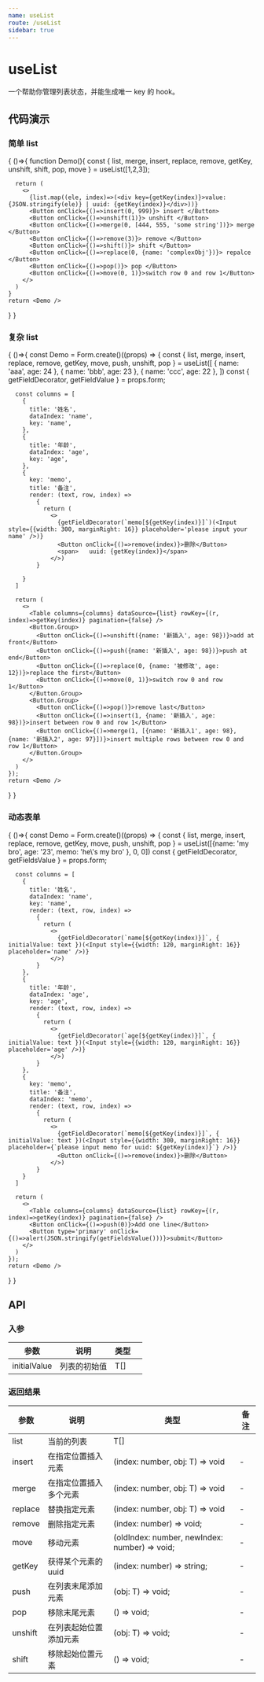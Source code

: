 ```yaml
---
name: useList
route: /useList
sidebar: true
---
```



# useList

一个帮助你管理列表状态，并能生成唯一 key 的 hook。

## 代码演示

### 简单 list

<Playground>
{
  ()=>{
    function Demo(){
      const { list, merge, insert, replace, remove, getKey, unshift, shift, pop, move } = useList([1,2,3]);

      return (
        <>
          {list.map((ele, index)=>(<div key={getKey(index)}>value: {JSON.stringify(ele)} | uuid: {getKey(index)}</div>))}
          <Button onClick={()=>insert(0, 999)}> insert </Button>
          <Button onClick={()=>unshift(1)}> unshift </Button>
          <Button onClick={()=>merge(0, [444, 555, 'some string'])}> merge </Button>
          <Button onClick={()=>remove(3)}> remove </Button>
          <Button onClick={()=>shift()}> shift </Button>
          <Button onClick={()=>replace(0, {name: 'complexObj'})}> repalce </Button>
          <Button onClick={()=>pop()}> pop </Button>
          <Button onClick={()=>move(0, 1)}>switch row 0 and row 1</Button>
        </>
      )
    }
    return <Demo />
  }
}
</Playground>

### 复杂 list

<Playground>
{
  ()=>{
    const Demo = Form.create()((props) => {
      const { list, merge, insert, replace, remove, getKey, move, push, unshift, pop } = useList([
        { name: 'aaa', age: 24 },
        { name: 'bbb', age: 23 },
        { name: 'ccc', age: 22 },
      ])
      const { getFieldDecorator, getFieldValue } = props.form;

      const columns = [
        {
          title: '姓名',
          dataIndex: 'name',
          key: 'name',
        },
        {
          title: '年龄',
          dataIndex: 'age',
          key: 'age',
        },
        {
          key: 'memo',
          title: '备注',
          render: (text, row, index) => 
            {
              return (
                <>
                  {getFieldDecorator(`memo[${getKey(index)}]`)(<Input style={{width: 300, marginRight: 16}} placeholder='please input your name' />)}
                  <Button onClick={()=>remove(index)}>删除</Button>
                  <span>   uuid: {getKey(index)}</span>
                </>)
            }
          
        }
      ]

      return (
        <>
          <Table columns={columns} dataSource={list} rowKey={(r, index)=>getKey(index)} pagination={false} />
          <Button.Group>
            <Button onClick={()=>unshift({name: '新插入', age: 98})}>add at front</Button>
            <Button onClick={()=>push({name: '新插入', age: 98})}>push at end</Button>
            <Button onClick={()=>replace(0, {name: '被修改', age: 12})}>replace the first</Button>
            <Button onClick={()=>move(0, 1)}>switch row 0 and row 1</Button>
          </Button.Group>
          <Button.Group>
            <Button onClick={()=>pop()}>remove last</Button>
            <Button onClick={()=>insert(1, {name: '新插入', age: 98})}>insert between row 0 and row 1</Button>
            <Button onClick={()=>merge(1, [{name: '新插入1', age: 98}, {name: '新插入2', age: 97}])}>insert multiple rows between row 0 and row 1</Button>
          </Button.Group>
        </>
      )
    });
    return <Demo />
  }
}
</Playground>

### 动态表单

<Playground>
{
  ()=>{
    const Demo = Form.create()((props) => {
      const { list, merge, insert, replace, remove, getKey, move, push, unshift, pop } = useList([{name: 'my bro', age: '23', memo: 'he\'s my bro' }, 0, 0])
      const { getFieldDecorator, getFieldsValue } = props.form;

      const columns = [
        {
          title: '姓名',
          dataIndex: 'name',
          key: 'name',
          render: (text, row, index) => 
            {
              return (
                <>
                  {getFieldDecorator(`name[${getKey(index)}]`, { initialValue: text })(<Input style={{width: 120, marginRight: 16}} placeholder='name' />)}
                </>)
            }
        },
        {
          title: '年龄',
          dataIndex: 'age',
          key: 'age',
          render: (text, row, index) => 
            {
              return (
                <>
                  {getFieldDecorator(`age[${getKey(index)}]`, { initialValue: text })(<Input style={{width: 120, marginRight: 16}} placeholder='age' />)}
                </>)
            }
        },
        {
          key: 'memo',
          title: '备注',
          dataIndex: 'memo',
          render: (text, row, index) => 
            {
              return (
                <>
                  {getFieldDecorator(`memo[${getKey(index)}]`, { initialValue: text })(<Input style={{width: 300, marginRight: 16}} placeholder={`please input memo for uuid: ${getKey(index)}`} />)}
                  <Button onClick={()=>remove(index)}>删除</Button>
                </>)
            }
        }
      ]

      return (
        <>
          <Table columns={columns} dataSource={list} rowKey={(r, index)=>getKey(index)} pagination={false} />
          <Button onClick={()=>push(0)}>Add one line</Button>
          <Button type='primary' onClick={()=>alert(JSON.stringify(getFieldsValue()))}>submit</Button>
        </>
      )
    });
    return <Demo />
  }
}
</Playground>

## API

### 入参

| 参数         | 说明         | 类型                 |   |
|--------------|--------------|----------------------|---|
| initialValue      | 列表的初始值 | T[]              |   |

### 返回结果

| 参数         | 说明         | 类型                 |  备注            |
|--------------|--------------|----------------------|---------------|
| list      | 当前的列表 | T[]              |   |
| insert        | 在指定位置插入元素 | (index: number, obj: T) => void                | - |
| merge         | 在指定位置插入多个元素 | (index: number, obj: T) => void | - |
| replace          | 替换指定元素         | (index: number, obj: T) => void          | - |
| remove   | 删除指定元素     | (index: number) => void;          | - |
| move | 移动元素     | (oldIndex: number, newIndex: number) => void;          | - |
| getKey  | 获得某个元素的 uuid     | (index: number) => string;           | - |
| push  | 在列表末尾添加元素     | (obj: T) => void;          | - |
| pop  | 移除末尾元素     | () => void;          | - |
| unshift  | 在列表起始位置添加元素    | (obj: T) => void;          | - |
| shift  | 移除起始位置元素     | () => void;          | - |